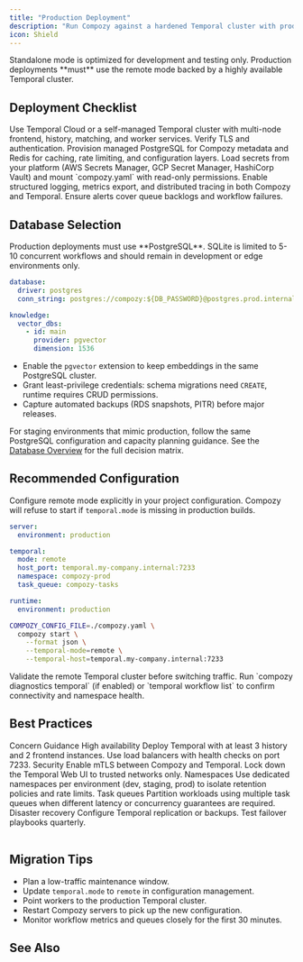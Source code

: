```yaml
---
title: "Production Deployment"
description: "Run Compozy against a hardened Temporal cluster with production guardrails and operational best practices."
icon: Shield
---
```


<Callout type="error">
Standalone mode is optimized for development and testing only. Production deployments **must** use the remote mode backed by a highly available Temporal cluster.
</Callout>

## Deployment Checklist

<List>
  <ListItem title="Managed Temporal" icon="Server">
    Use Temporal Cloud or a self-managed Temporal cluster with multi-node frontend, history, matching, and worker services. Verify TLS and authentication.
  </ListItem>
  <ListItem title="Durable Datastores" icon="Database">
    Provision managed PostgreSQL for Compozy metadata and Redis for caching, rate limiting, and configuration layers.
  </ListItem>
  <ListItem title="Secrets & Config" icon="Key">
    Load secrets from your platform (AWS Secrets Manager, GCP Secret Manager, HashiCorp Vault) and mount `compozy.yaml` with read-only permissions.
  </ListItem>
  <ListItem title="Observability" icon="Activity">
    Enable structured logging, metrics export, and distributed tracing in both Compozy and Temporal. Ensure alerts cover queue backlogs and workflow failures.
  </ListItem>
</List>

## Database Selection

<Callout type="error">
Production deployments must use **PostgreSQL**. SQLite is limited to 5-10 concurrent workflows and should remain in development or edge environments only.
</Callout>

```yaml title="Production database configuration"
database:
  driver: postgres
  conn_string: postgres://compozy:${DB_PASSWORD}@postgres.prod.internal:5432/compozy?sslmode=verify-full

knowledge:
  vector_dbs:
    - id: main
      provider: pgvector
      dimension: 1536
```

- Enable the `pgvector` extension to keep embeddings in the same PostgreSQL cluster.
- Grant least-privilege credentials: schema migrations need `CREATE`, runtime requires CRUD permissions.
- Capture automated backups (RDS snapshots, PITR) before major releases.

For staging environments that mimic production, follow the same PostgreSQL configuration and capacity planning guidance. See the [Database Overview](/docs/database/overview) for the full decision matrix.

## Recommended Configuration

Configure remote mode explicitly in your project configuration. Compozy will refuse to start if `temporal.mode` is missing in production builds.

```yaml title="compozy.yaml"
server:
  environment: production

temporal:
  mode: remote
  host_port: temporal.my-company.internal:7233
  namespace: compozy-prod
  task_queue: compozy-tasks

runtime:
  environment: production
```

```bash title="Start with hardened settings"
COMPOZY_CONFIG_FILE=./compozy.yaml \
  compozy start \
    --format json \
    --temporal-mode=remote \
    --temporal-host=temporal.my-company.internal:7233
```

<Callout type="warning">
Validate the remote Temporal cluster before switching traffic. Run `compozy diagnostics temporal` (if enabled) or `temporal workflow list` to confirm connectivity and namespace health.
</Callout>

## Best Practices

<Table>
  <TableHeader>
    <TableRow>
      <TableHead>Concern</TableHead>
      <TableHead>Guidance</TableHead>
    </TableRow>
  </TableHeader>
  <TableBody>
    <TableRow>
      <TableCell>High availability</TableCell>
      <TableCell>Deploy Temporal with at least 3 history and 2 frontend instances. Use load balancers with health checks on port 7233.</TableCell>
    </TableRow>
    <TableRow>
      <TableCell>Security</TableCell>
      <TableCell>Enable mTLS between Compozy and Temporal. Lock down the Temporal Web UI to trusted networks only.</TableCell>
    </TableRow>
    <TableRow>
      <TableCell>Namespaces</TableCell>
      <TableCell>Use dedicated namespaces per environment (dev, staging, prod) to isolate retention policies and rate limits.</TableCell>
    </TableRow>
    <TableRow>
      <TableCell>Task queues</TableCell>
      <TableCell>Partition workloads using multiple task queues when different latency or concurrency guarantees are required.</TableCell>
    </TableRow>
    <TableRow>
      <TableCell>Disaster recovery</TableCell>
      <TableCell>Configure Temporal replication or backups. Test failover playbooks quarterly.</TableCell>
    </TableRow>
  </TableBody>
</Table>

## Migration Tips

- Plan a low-traffic maintenance window.
- Update `temporal.mode` to `remote` in configuration management.
- Point workers to the production Temporal cluster.
- Restart Compozy servers to pick up the new configuration.
- Monitor workflow metrics and queues closely for the first 30 minutes.

## See Also

<ReferenceCardList>
  <ReferenceCard
    title="Temporal Modes"
    description="Compare remote and standalone modes with migration steps"
    href="/docs/deployment/temporal-modes"
    icon="GitBranch"
  />
  <ReferenceCard
    title="Temporal Configuration"
    description="Field-by-field configuration reference"
    href="/docs/configuration/temporal"
    icon="Settings"
  />
  <ReferenceCard
    title="Temporal Troubleshooting"
    description="Resolve connection, performance, and port issues"
    href="/docs/troubleshooting/temporal"
    icon="LifeBuoy"
  />
</ReferenceCardList>
